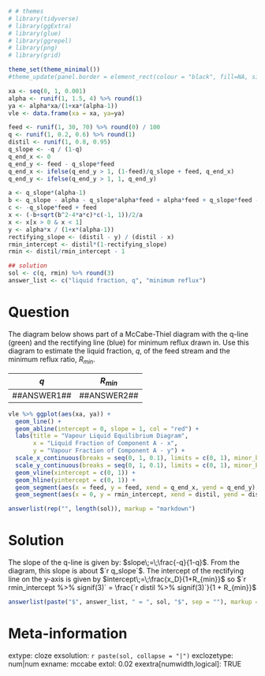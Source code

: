 ```r
# # themes
# library(tidyverse)
# library(ggExtra)
# library(glue)
# library(ggrepel)
# library(png)
# library(grid)

theme_set(theme_minimal())
#theme_update(panel.border = element_rect(colour = "black", fill=NA, size=2))

xa <- seq(0, 1, 0.001)
alpha <- runif(1, 1.5, 4) %>% round(1)
ya <- alpha*xa/(1+xa*(alpha-1))
vle <- data.frame(xa = xa, ya=ya)

feed <- runif(1, 30, 70) %>% round(0) / 100
q <- runif(1, 0.2, 0.6) %>% round(1)
distil <- runif(1, 0.8, 0.95)
q_slope <- -q / (1-q)
q_end_x <- 0
q_end_y <- feed - q_slope*feed
q_end_x <- ifelse(q_end_y > 1, (1-feed)/q_slope + feed, q_end_x)
q_end_y <- ifelse(q_end_y > 1, 1, q_end_y)

a <- q_slope*(alpha-1)
b <- q_slope - alpha - q_slope*alpha*feed + alpha*feed + q_slope*feed - feed
c <- -q_slope*feed + feed
x <- (-b+sqrt(b^2-4*a*c)*c(-1, 1))/2/a
x <- x[x > 0 & x < 1]
y <- alpha*x / (1+x*(alpha-1))
rectifying_slope <- (distil - y) / (distil - x)
rmin_intercept <- distil*(1-rectifying_slope)
rmin <- distil/rmin_intercept - 1

## solution
sol <- c(q, rmin) %>% round(3)
answer_list <- c("liquid fraction, q", "minimum reflux")
```

Question
========
  
  The diagram below shows part of a McCabe-Thiel diagram with the q-line (green) and the rectifying line (blue) for minimum reflux drawn in. Use this diagram to estimate the liquid fraction, $q$, of the feed stream and the minimum reflux ratio, $R_{min}$.
  
|$q$              |    $R_{min}$         |
|:---------------:|:--------------------:|
|\#\#ANSWER1\#\#  | \#\#ANSWER2\#\#     |

```r
vle %>% ggplot(aes(xa, ya)) + 
  geom_line() + 
  geom_abline(intercept = 0, slope = 1, col = "red") + 
  labs(title = "Vapour Liquid Equilibrium Diagram",
       x = "Liquid Fraction of Component A - x",
       y = "Vapour Fraction of Component A - y") +
  scale_x_continuous(breaks = seq(0, 1, 0.1), limits = c(0, 1), minor_breaks = seq(0, 1, 0.05)) +
  scale_y_continuous(breaks = seq(0, 1, 0.1), limits = c(0, 1), minor_breaks = seq(0, 1, 0.05)) +
  geom_vline(xintercept = c(0, 1)) + 
  geom_hline(yintercept = c(0, 1)) + 
  geom_segment(aes(x = feed, y = feed, xend = q_end_x, yend = q_end_y), col = "green") + 
  geom_segment(aes(x = 0, y = rmin_intercept, xend = distil, yend = distil), col = "blue")
```



```r
answerlist(rep("", length(sol)), markup = "markdown")
```


Solution
========
  The slope of the q-line is given by: $slope\;=\;\frac{-q}{1-q}$. From the diagram, this slope is about $`r q_slope`$. The intercept of the rectifying line on the y-axis is given by $intercept\;=\;\frac{x_D}{1+R_{min}}$ so $`r rmin_intercept %>% signif(3)` = \frac{`r distil %>% signif(3)`}{1 + R_{min}}$
  


```r
answerlist(paste("$", answer_list, " = ", sol, "$", sep = ""), markup = "markdown")
```

  
  
Meta-information
================
extype: cloze
exsolution: `r paste(sol, collapse = "|")`
exclozetype: num|num
exname: mccabe
extol: 0.02
exextra[numwidth,logical]: TRUE